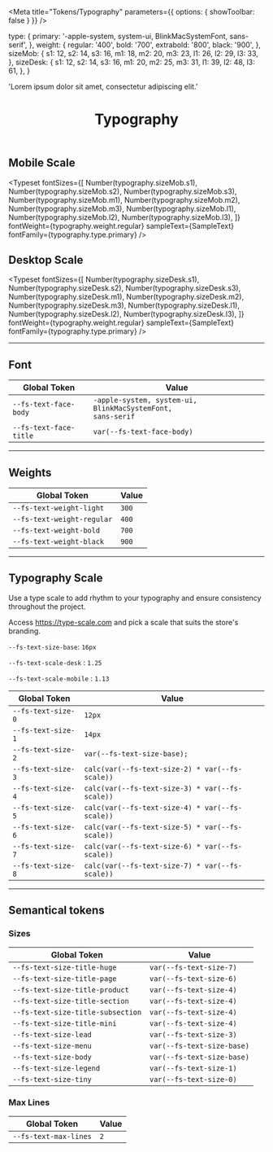 
<Meta
  title="Tokens/Typography"
  parameters={{ options: { showToolbar: false } }}
/>

  type: {
    primary: '-apple-system, system-ui, BlinkMacSystemFont, sans-serif',
  },
  weight: {
    regular: '400',
    bold: '700',
    extrabold: '800',
    black: '900',
  },
  sizeMob: {
    s1: 12,
    s2: 14,
    s3: 16,
    m1: 18,
    m2: 20,
    m3: 23,
    l1: 26,
    l2: 29,
    l3: 33,
  },
  sizeDesk: {
    s1: 12,
    s2: 14,
    s3: 16,
    m1: 20,
    m2: 25,
    m3: 31,
    l1: 39,
    l2: 48,
    l3: 61,
  },
}

  'Lorem ipsum dolor sit amet, consectetur adipiscing elit.'

<header>

# Typography

</header>

## Mobile Scale

<Typeset
  fontSizes={[
    Number(typography.sizeMob.s1),
    Number(typography.sizeMob.s2),
    Number(typography.sizeMob.s3),
    Number(typography.sizeMob.m1),
    Number(typography.sizeMob.m2),
    Number(typography.sizeMob.m3),
    Number(typography.sizeMob.l1),
    Number(typography.sizeMob.l2),
    Number(typography.sizeMob.l3),
  ]}
  fontWeight={typography.weight.regular}
  sampleText={SampleText}
  fontFamily={typography.type.primary}
/>

## Desktop Scale

<Typeset
  fontSizes={[
    Number(typography.sizeDesk.s1),
    Number(typography.sizeDesk.s2),
    Number(typography.sizeDesk.s3),
    Number(typography.sizeDesk.m1),
    Number(typography.sizeDesk.m2),
    Number(typography.sizeDesk.m3),
    Number(typography.sizeDesk.l1),
    Number(typography.sizeDesk.l2),
    Number(typography.sizeDesk.l3),
  ]}
  fontWeight={typography.weight.regular}
  sampleText={SampleText}
  fontFamily={typography.type.primary}
/>

---

## Font

| Global Token                      | Value                                                                 |
| --------------------------------- | --------------------------------------------------------------------- |
| <code>--fs-text-face-body</code>  | <code>-apple-system, system-ui, BlinkMacSystemFont, sans-serif</code> |
| <code>--fs-text-face-title</code> | <code>var(--fs-text-face-body)</code>                                 |

---

## Weights

| Global Token                          | Value            |
| ------------------------------------- | ---------------- |
| <code>--fs-text-weight-light</code>   | <code>300</code> |
| <code>--fs-text-weight-regular</code> | <code>400</code> |
| <code>--fs-text-weight-bold</code>    | <code>700</code> |
| <code>--fs-text-weight-black</code>   | <code>900</code> |

---

## Typography Scale

Use a type scale to add rhythm to your typography and ensure consistency throughout the project.

Access https://type-scale.com and pick a scale that suits the store's branding.

<code>--fs-text-size-base</code>: <code>16px</code>

<code>--fs-text-scale-desk</code> : <code>1.25</code>

<code>--fs-text-scale-mobile</code> : <code>1.13</code>

| Global Token                  | Value                                                       |
| ----------------------------- | ----------------------------------------------------------- |
| <code>--fs-text-size-0</code> | <code>12px</code>                                           |
| <code>--fs-text-size-1</code> | <code>14px</code>                                           |
| <code>--fs-text-size-2</code> | <code>var(--fs-text-size-base); </code>                     |
| <code>--fs-text-size-3</code> | <code>calc(var(--fs-text-size-2) \* var(--fs-scale))</code> |
| <code>--fs-text-size-4</code> | <code>calc(var(--fs-text-size-3) \* var(--fs-scale))</code> |
| <code>--fs-text-size-5</code> | <code>calc(var(--fs-text-size-4) \* var(--fs-scale))</code> |
| <code>--fs-text-size-6</code> | <code>calc(var(--fs-text-size-5) \* var(--fs-scale))</code> |
| <code>--fs-text-size-7</code> | <code>calc(var(--fs-text-size-6) \* var(--fs-scale))</code> |
| <code>--fs-text-size-8</code> | <code>calc(var(--fs-text-size-7) \* var(--fs-scale))</code> |

---

## Semantical tokens

### Sizes

| Global Token                                 | Value                                 |
| -------------------------------------------- | ------------------------------------- |
| <code>--fs-text-size-title-huge</code>       | <code>var(--fs-text-size-7)</code>    |
| <code>--fs-text-size-title-page</code>       | <code>var(--fs-text-size-6)</code>    |
| <code>--fs-text-size-title-product</code>    | <code>var(--fs-text-size-4)</code>    |
| <code>--fs-text-size-title-section</code>    | <code>var(--fs-text-size-4)</code>    |
| <code>--fs-text-size-title-subsection</code> | <code>var(--fs-text-size-4)</code>    |
| <code>--fs-text-size-title-mini</code>       | <code>var(--fs-text-size-4)</code>    |
| <code>--fs-text-size-lead</code>             | <code>var(--fs-text-size-3)</code>    |
| <code>--fs-text-size-menu</code>             | <code>var(--fs-text-size-base)</code> |
| <code>--fs-text-size-body</code>             | <code>var(--fs-text-size-base)</code> |
| <code>--fs-text-size-legend</code>           | <code>var(--fs-text-size-1)</code>    |
| <code>--fs-text-size-tiny</code>             | <code>var(--fs-text-size-0)</code>    |

### Max Lines

| Global Token                     | Value          |
| -------------------------------- | -------------- |
| <code>--fs-text-max-lines</code> | <code>2</code> |
